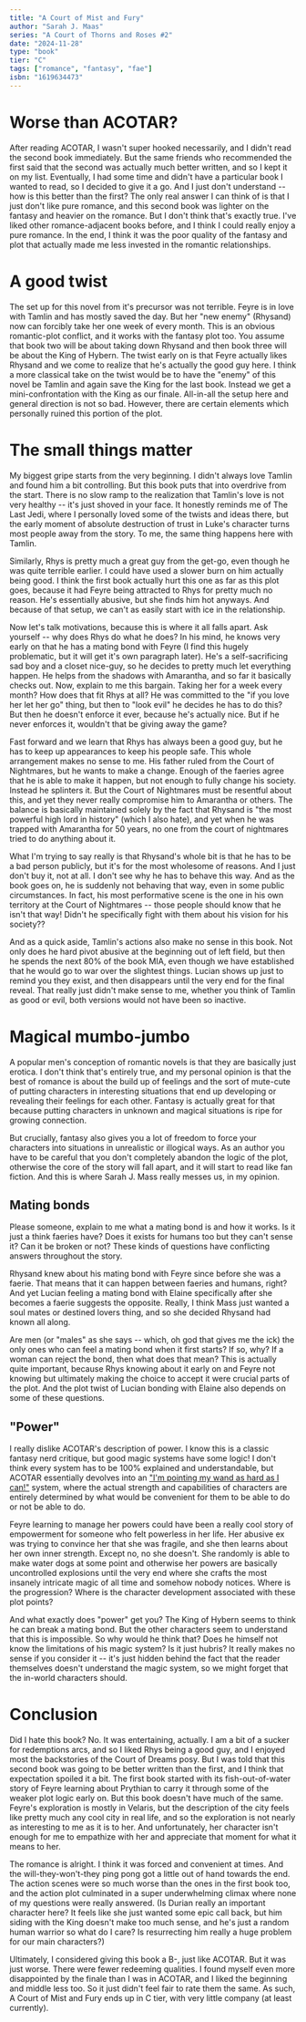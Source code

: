 ```yaml
---
title: "A Court of Mist and Fury"
author: "Sarah J. Maas"
series: "A Court of Thorns and Roses #2"
date: "2024-11-28"
type: "book"
tier: "C"
tags: ["romance", "fantasy", "fae"]
isbn: "1619634473"
---
```


# Worse than ACOTAR?
After reading ACOTAR, I wasn't super hooked necessarily, and I didn't read the second book immediately. But the same friends who recommended the first said that the second was actually much better written, and so I kept it on my list. Eventually, I had some time and didn't have a particular book I wanted to read, so I decided to give it a go. And I just don't understand -- how is this better than the first? The only real answer I can think of is that I just don't like pure romance, and this second book was lighter on the fantasy and heavier on the romance. But I don't think that's exactly true. I've liked other romance-adjacent books before, and I think I could really enjoy a pure romance. In the end, I think it was the poor quality of the fantasy and plot that actually made me less invested in the romantic relationships.

# A good twist
The set up for this novel from it's precursor was not terrible. Feyre is in love with Tamlin and has mostly saved the day. But her "new enemy" (Rhysand) now can forcibly take her one week of every month. This is an obvious romantic-plot conflict, and it works with the fantasy plot too. You assume that book two will be about taking down Rhysand and then book three will be about the King of Hybern. The twist early on is that Feyre actually likes Rhysand and we come to realize that he's actually the good guy here. I think a more classical take on the twist would be to have the "enemy" of this novel be Tamlin and again save the King for the last book. Instead we get a mini-confrontation with the King as our finale. All-in-all the setup here and general direction is not so bad. However, there are certain elements which personally ruined this portion of the plot.

# The small things matter
My biggest gripe starts from the very beginning. I didn't always love Tamlin and found him a bit controlling. But this book puts that into overdrive from the start. There is no slow ramp to the realization that Tamlin's love is not very healthy -- it's just shoved in your face. It honestly reminds me of The Last Jedi, where I personally loved some of the twists and ideas there, but the early moment of absolute destruction of trust in Luke's character turns most people away from the story. To me, the same thing happens here with Tamlin.

Similarly, Rhys is pretty much a great guy from the get-go, even though he was quite terrible earlier. I could have used a slower burn on him actually being good. I think the first book actually hurt this one as far as this plot goes, because it had Feyre being attracted to Rhys for pretty much no reason. He's essentially abusive, but she finds him hot anyways. And because of that setup, we can't as easily start with ice in the relationship.

Now let's talk motivations, because this is where it all falls apart. Ask yourself -- why does Rhys do what he does? In his mind, he knows very early on that he has a mating bond with Feyre (I find this hugely problematic, but it will get it's own paragraph later). He's a self-sacrificing sad boy and a closet nice-guy, so he decides to pretty much let everything happen. He helps from the shadows with Amarantha, and so far it basically checks out. Now, explain to me this bargain. Taking her for a week every month? How does that fit Rhys at all? He was committed to the "if you love her let her go" thing, but then to "look evil" he decides he has to do this? But then he doesn't enforce it ever, because he's actually nice. But if he never enforces it, wouldn't that be giving away the game?

Fast forward and we learn that Rhys has always been a good guy, but he has to keep up appearances to keep his people safe. This whole arrangement makes no sense to me. His father ruled from the Court of Nightmares, but he wants to make a change. Enough of the faeries agree that he is able to make it happen, but not enough to fully change his society. Instead he splinters it. But the Court of Nightmares must be resentful about this, and yet they never really compromise him to Amarantha or others. The balance is basically maintained solely by the fact that Rhysand is "the most powerful high lord in history" (which I also hate), and yet when he was trapped with Amarantha for 50 years, no one from the court of nightmares tried to do anything about it.

What I'm trying to say really is that Rhysand's whole bit is that he has to be a bad person publicly, but it's for the most wholesome of reasons. And I just don't buy it, not at all. I don't see why he has to behave this way. And as the book goes on, he is suddenly not behaving that way, even in some public circumstances. In fact, his most performative scene is the one in his own territory at the Court of Nightmares -- those people should know that he isn't that way! Didn't he specifically fight with them about his vision for his society??

And as a quick aside, Tamlin's actions also make no sense in this book. Not only does he hard pivot abusive at the beginning out of left field, but then he spends the next 80% of the book MIA, even though we have established that he would go to war over the slightest things. Lucian shows up just to remind you they exist, and then disappears until the very end for the final reveal. That really just didn't make sense to me, whether you think of Tamlin as good or evil, both versions would not have been so inactive.

# Magical mumbo-jumbo
A popular men's conception of romantic novels is that they are basically just erotica. I don't think that's entirely true, and my personal opinion is that the best of romance is about the build up of feelings and the sort of mute-cute of putting characters in interesting situations that end up developing or revealing their feelings for each other. Fantasy is actually great for that because putting characters in unknown and magical situations is ripe for growing connection.

But crucially, fantasy also gives you a lot of freedom to force your characters into situations in unrealistic or illogical ways. As an author you have to be careful that you don't completely abandon the logic of the plot, otherwise the core of the story will fall apart, and it will start to read like fan fiction. And this is where Sarah J. Mass really messes us, in my opinion.

## Mating bonds
Please someone, explain to me what a mating bond is and how it works. Is it just a think faeries have? Does it exists for humans too but they can't sense it? Can it be broken or not? These kinds of questions have conflicting answers throughout the story.

Rhysand knew about his mating bond with Feyre since before she was a faerie. That means that it can happen between faeries and humans, right? And yet Lucian feeling a mating bond with Elaine specifically after she becomes a faerie suggests the opposite. Really, I think Mass just wanted a soul mates or destined lovers thing, and so she decided Rhysand had known all along.

Are men (or "males" as she says -- which, oh god that gives me the ick) the only ones who can feel a mating bond when it first starts? If so, why? If a woman can reject the bond, then what does that mean? This is actually quite important, because Rhys knowing about it early on and Feyre not knowing but ultimately making the choice to accept it were crucial parts of the plot. And the plot twist of Lucian bonding with Elaine also depends on some of these questions.

## "Power"
I really dislike ACOTAR's description of power. I know this is a classic fantasy nerd critique, but good magic systems have some logic! I don't think every system has to be 100% explained and understandable, but ACOTAR essentially devolves into an ["I'm pointing my wand as hard as I can!"](https://youtu.be/YsYWT5Q_R_w?si=u6BU0AJJf8dreL4S&t=99) system, where the actual strength and capabilities of characters are entirely determined by what would be convenient for them to be able to do or not be able to do.

Feyre learning to manage her powers could have been a really cool story of empowerment for someone who felt powerless in her life. Her abusive ex was trying to convince her that she was fragile, and she then learns about her own inner strength. Except no, no she doesn't. She randomly is able to make water dogs at some point and otherwise her powers are basically uncontrolled explosions until the very end where she crafts the most insanely intricate magic of all time and somehow nobody notices. Where is the progression? Where is the character development associated with these plot points?

And what exactly does "power" get you? The King of Hybern seems to think he can break a mating bond. But the other characters seem to understand that this is impossible. So why would he think that? Does he himself not know the limitations of his magic system? Is it just hubris? It really makes no sense if you consider it -- it's just hidden behind the fact that the reader themselves doesn't understand the magic system, so we might forget that the in-world characters should.

# Conclusion
Did I hate this book? No. It was entertaining, actually. I am a bit of a sucker for redemptions arcs, and so I liked Rhys being a good guy, and I enjoyed most the backstories of the Court of Dreams posy. But I was told that this second book was going to be better written than the first, and I think that expectation spoiled it a bit. The first book started with its fish-out-of-water story of Feyre learning about Prythian to carry it through some of the weaker plot logic early on. But this book doesn't have much of the same. Feyre's exploration is mostly in Velaris, but the description of the city feels like pretty much any cool city in real life, and so the exploration is not nearly as interesting to me as it is to her. And unfortunately, her character isn't enough for me to empathize with her and appreciate that moment for what it means to her.

The romance is alright. I think it was forced and convenient at times. And the will-they-won't-they ping pong got a little out of hand towards the end. The action scenes were so much worse than the ones in the first book too, and the action plot culminated in a super underwhelming climax where none of my questions were really answered. (Is Durian really an important character here? It feels like she just wanted some epic call back, but him siding with the King doesn't make too much sense, and he's just a random human warrior so what do I care? Is resurrecting him really a huge problem for our main characters?)

Ultimately, I considered giving this book a B-, just like ACOTAR. But it was just worse. There were fewer redeeming qualities. I found myself even more disappointed by the finale than I was in ACOTAR, and I liked the beginning and middle less too. So it just didn't feel fair to rate them the same. As such, A Court of Mist and Fury ends up in C tier, with very little company (at least currently).
